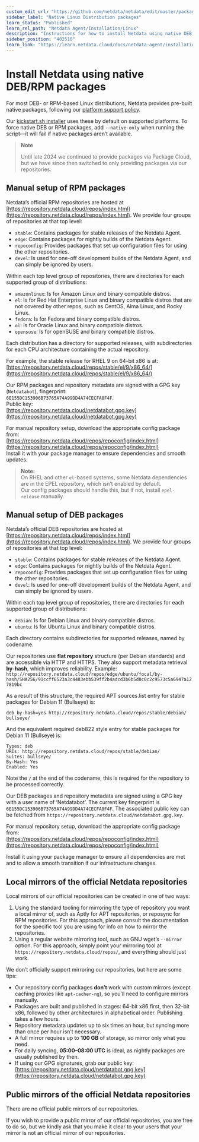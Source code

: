 ```yaml
---
custom_edit_url: "https://github.com/netdata/netdata/edit/master/packaging/installer/methods/packages.md"
sidebar_label: "Native Linux Distribution packages"
learn_status: "Published"
learn_rel_path: "Netdata Agent/Installation/Linux"
description: "Instructions for how to install Netdata using native DEB or RPM packages."
sidebar_position: "402510"
learn_link: "https://learn.netdata.cloud/docs/netdata-agent/installation/linux/native-linux-distribution-packages"
---
```


# Install Netdata using native DEB/RPM packages

For most DEB- or RPM-based Linux distributions, Netdata provides pre-built native packages, following our [platform support policy](/docs/netdata-agent/versions-&-platforms).  

Our [kickstart.sh installer](/docs/netdata-agent/installation/linux) uses these by default on supported platforms. To force native DEB or RPM packages, add `--native-only` when running the script—it will fail if native packages aren’t available.

> **Note**
> 
> Until late 2024 we continued to provide packages via Package Cloud, but we have since then switched to only  providing packages via our repositories.

## Manual setup of RPM packages

Netdata’s official RPM repositories are hosted at [https://repository.netdata.cloud/repos/index.html](https://repository.netdata.cloud/repos/index.html). We provide four groups of
repositories at that top level:

- `stable`: Contains packages for stable releases of the Netdata Agent.
- `edge`: Contains packages for nightly builds of the Netdata Agent.
- `repoconfig`: Provides packages that set up configuration files for using the other repositories.
- `devel`: Is used for one-off development builds of the Netdata Agent, and can simply be ignored by users.

Within each top level group of repositories, there are directories for each supported group of distributions:

- `amazonlinux`: Is for Amazon Linux and binary compatible distros.
- `el`: Is for Red Hat Enterprise Linux and binary compatible distros that are not covered by other repos, such
  as CentOS, Alma Linux, and Rocky Linux.
- `fedora`: Is for Fedora and binary compatible distros.
- `ol`: Is for Oracle Linux and binary compatible distros.
- `opensuse`: Is for openSUSE and binary compatible distros.

Each distribution has a directory for supported releases, with subdirectories for each CPU architecture containing the actual repository.  

For example, the stable release for RHEL 9 on 64-bit x86 is at:  
[https://repository.netdata.cloud/repos/stable/el/9/x86_64/](https://repository.netdata.cloud/repos/stable/el/9/x86_64/)  

Our RPM packages and repository metadata are signed with a GPG key (`Netdatabot`), fingerprint:  
`6E155DC153906B73765A74A99DD4A74CECFA8F4F`.  
Public key:  
[https://repository.netdata.cloud/netdatabot.gpg.key](https://repository.netdata.cloud/netdatabot.gpg.key)  

For manual repository setup, download the appropriate config package from:  
[https://repository.netdata.cloud/repos/repoconfig/index.html](https://repository.netdata.cloud/repos/repoconfig/index.html)  
Install it with your package manager to ensure dependencies and smooth updates.  

> **Note:**  
> On RHEL and other `el`-based systems, some Netdata dependencies are in the EPEL repository, which isn’t enabled by default.  
> Our config packages should handle this, but if not, install `epel-release` manually.

## Manual setup of DEB packages

Netdata’s official DEB repositories are hosted at [https://repository.netdata.cloud/repos/index.html](https://repository.netdata.cloud/repos/index.html). 
We provide four groups of repositories at that top level:

- `stable`: Contains packages for stable releases of the Netdata Agent.
- `edge`: Contains packages for nightly builds of the Netdata Agent.
- `repoconfig`: Provides packages that set up configuration files for using the other repositories.
- `devel`: Is used for one-off development builds of the Netdata Agent, and can simply be ignored by users.

Within each top level group of repositories, there are directories for each supported group of distributions:

- `debian`: Is for Debian Linux and binary compatible distros.
- `ubuntu`: Is for Ubuntu Linux and binary compatible distros.

Each directory contains subdirectories for supported releases, named by codename.  

Our repositories use **flat repository** structure (per Debian standards) and are accessible via HTTP and HTTPS. They also support metadata retrieval **by-hash**, which improves reliability. Example:  
`http://repository.netdata.cloud/repos/edge/ubuntu/focal/by-hash/SHA256/91ccff6523a3c4483ebb539ff2b4adcd3b6b5d0c0c2c9573c5a6947a127819bc`

As a result of this structure, the required APT sources.list entry for stable packages for Debian 11 (Bullseye) is:

```text
deb by-hash=yes http://repository.netdata.cloud/repos/stable/debian/ bullseye/
```

And the equivalent required deb822 style entry for stable packages for Debian 11 (Bullseye) is:

```text
Types: deb
URIs: http://repository.netdata.cloud/repos/stable/debian/
Suites: bullseye/
By-Hash: Yes
Enabled: Yes
```

Note the `/` at the end of the codename, this is required for the repository to be processed correctly.

Our DEB packages and repository metadata are signed using a GPG key with a user name of ‘Netdatabot’. The
current key fingerprint is `6E155DC153906B73765A74A99DD4A74CECFA8F4F`. The associated public key can be fetched from
`https://repository.netdata.cloud/netdatabot.gpg.key`.

For manual repository setup, download the appropriate config package from:  
[https://repository.netdata.cloud/repos/repoconfig/index.html](https://repository.netdata.cloud/repos/repoconfig/index.html)  

Install it using your package manager to ensure all dependencies are met and to allow a smooth transition if our infrastructure changes.

## Local mirrors of the official Netdata repositories

Local mirrors of our official repositories can be created in one of two ways:

1. Using the standard tooling for mirroring the type of repository you want a local mirror of, such as Aptly for
   APT repositories, or reposync for RPM repositories. For this approach, please consult the documentation for
   the specific tool you are using for info on how to mirror the repositories.
2. Using a regular website mirroring tool, such as GNU wget’s `--mirror` option. For this approach, simply point
   your mirroring tool at `https://repository.netdata.cloud/repos/`, and everything should just work.

We don’t officially support mirroring our repositories, but here are some tips:  

- Our repository config packages **don’t** work with custom mirrors (except caching proxies like `apt-cacher-ng`), so you’ll need to configure mirrors manually.  
- Packages are built and published in stages: 64-bit x86 first, then 32-bit x86, followed by other architectures in alphabetical order. Publishing takes a few hours.  
- Repository metadata updates up to six times an hour, but syncing more than once per hour isn’t necessary.  
- A full mirror requires up to **100 GB** of storage, so mirror only what you need.  
- For daily syncing, **05:00–08:00 UTC** is ideal, as nightly packages are usually published by then.  
- If using our GPG signatures, grab our public key:  
  [https://repository.netdata.cloud/netdatabot.gpg.key](https://repository.netdata.cloud/netdatabot.gpg.key)

## Public mirrors of the official Netdata repositories

There are no official public mirrors of our repositories.

If you wish to provide a public mirror of our official repositories, you are free to do so, but we kindly ask that you make it clear to your users that your mirror is not an official mirror of our repositories.
